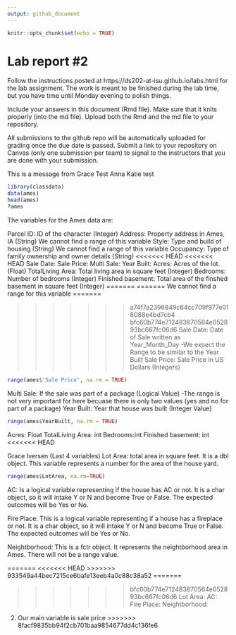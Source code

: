 ```yaml
---
output: github_document
---
```


<!-- README.md is generated from README.Rmd. Please edit the README.Rmd file -->


```r
knitr::opts_chunk$set(echo = TRUE)
```

# Lab report #2

Follow the instructions posted at https://ds202-at-isu.github.io/labs.html for the lab assignment. The work is meant to be finished during the lab time, but you have time until Monday evening to polish things.

Include your answers in this document (Rmd file). Make sure that it knits properly (into the md file). Upload both the Rmd and the md file to your repository.  

All submissions to the github repo will be automatically uploaded for grading once the due date is passed.
Submit a link to your repository on Canvas (only one submission per team) to signal to the instructors that you are done with your submission.


This is a message from Grace
Test Anna
Katie test


```r

library(classdata)
data(ames)
head(ames)
?ames

```





The variables for the Ames data are:

Parcel ID: ID of the character (Integer) 
Address: Property address in Ames, IA (String)
We cannot find a range of this variable
Style: Type and build of housing (String)
We cannot find a range of this variable
Occupancy: Type of family ownership and owner details (String)
<<<<<<< HEAD
<<<<<<< HEAD
Sale Date: 
Sale Price: 
Multi Sale:
Year Built:
Acres: Acres of the lot. (Float)
TotalLiving Area: Total living area in square feet (Integer)
Bedrooms: Number of bedrooms (Integer)
Finished basement: Total area of the finshed basement in square feet (Integer)
=======
=======
We cannot find a range for this variable
=======

>>>>>>> a74f7a2396849c64cc709f977e018088e4bd7cb4
>>>>>>> bfc60b774e712483870564e052893bc667fc06d6
Sale Date: Date of Sale written as Year_Month_Day
-We expect the Range to be similar to the Year Built
Sale Price: Sale Price in US Dollars (Integers)
```r
range(ames$'Sale Price', na.rm = TRUE)

```
Multi Sale: If the sale was part of a package (Logical Value)
-The range is not very important for here becuase there is only two values (yes and no for part of a package)
Year Built: Year that house was built (Integer Value)
```r
range(ames$YearBuilt, na.rm = TRUE)

```

Acres: Float
TotalLiving Area: int
Bedrooms:int
Finished basement: int
<<<<<<< HEAD

Grace Iversen (Last 4 variables)
Lot Area: total area in square feet. It is a dbl object. This variable represents a number for the area of the house yard.
```r
range(ames$LotArea, na.rm=TRUE)
```

AC: Is a logical variable representing if the house has AC or not. It is a char object, so it will intake Y or N and become True or False. The expected outcomes will be Yes or No.

Fire Place: This is a logical variable representing if a house has a fireplace or not. It is a char object, so it will intake Y or N and become True or False. The expected outcomes will be Yes or No.

Neightborhood: This is a fctr object. It represents the neightborhood area in Ames. There will not be a range value.

=======
<<<<<<< HEAD
>>>>>>> 933549a44bec7215ce6bafe13eeb4a0c88c38a52
=======

>>>>>>> bfc60b774e712483870564e052893bc667fc06d6
Lot Area:
AC:
Fire Place:
Neightborhood:


2. Our main variable is sale price
>>>>>>> 8facf9835bb94f2cb701baa9854677dd4c136fe6


